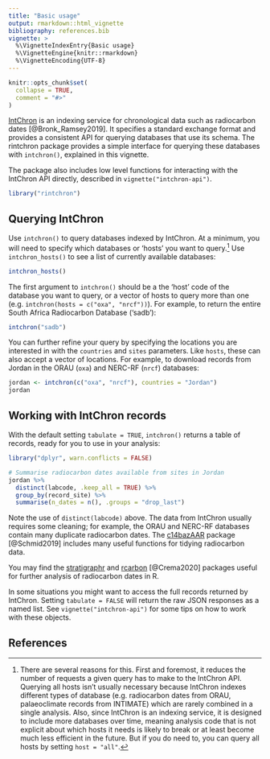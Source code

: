 ```yaml
---
title: "Basic usage"
output: rmarkdown::html_vignette
bibliography: references.bib
vignette: >
  %\VignetteIndexEntry{Basic usage}
  %\VignetteEngine{knitr::rmarkdown}
  %\VignetteEncoding{UTF-8}
---
```


```r
knitr::opts_chunk$set(
  collapse = TRUE,
  comment = "#>"
)
```

[IntChron](https://intchron.org) is an indexing service for chronological data such as radiocarbon dates [@Bronk_Ramsey2019].
It specifies a standard exchange format and provides a consistent API for querying databases that use its schema.
The rintchron package provides a simple interface for querying these databases with `intchron()`, explained in this vignette.

The package also includes low level functions for interacting with the IntChron API directly, described in `vignette("intchron-api")`.

```r
library("rintchron")
```

## Querying IntChron

Use `intchron()` to query databases indexed by IntChron.
At a minimum, you will need to specify which databases or 'hosts' you want to query.^[There are several reasons for this. First and foremost, it reduces the number of requests a given query has to make to the IntChron API. Querying all hosts isn't usually necessary because IntChron indexes different types of database (e.g. radiocarbon dates from ORAU, palaeoclimate records from INTIMATE) which are rarely combined in a single analysis. Also, since IntChron is an indexing service, it is designed to include more databases over time, meaning analysis code that is not explicit about which hosts it needs is likely to break or at least become much less efficient in the future. But if you do need to, you can query all hosts by setting `host = "all"`.]
Use `intchron_hosts()` to see a list of currently available databases:

```r
intchron_hosts()
```

The first argument to `intchron()` should be a the 'host' code of the database you want to query, or a vector of hosts to query more than one (e.g. `intchron(hosts = c("oxa", "nrcf"))`).
For example, to return the entire South Africa Radiocarbon Database ('sadb'):

```r
intchron("sadb")
```

You can further refine your query by specifying the locations you are interested in with the `countries` and `sites` parameters.
Like `hosts`, these can also accept a vector of locations.
For example, to download records from Jordan in the ORAU (`oxa`) and NERC-RF (`nrcf`) databases:

```r
jordan <- intchron(c("oxa", "nrcf"), countries = "Jordan")
jordan
```

## Working with IntChron records

With the default setting `tabulate = TRUE`, `intchron()` returns a table of records, ready for you to use in your analysis:

```r
library("dplyr", warn.conflicts = FALSE)

# Summarise radiocarbon dates available from sites in Jordan
jordan %>% 
  distinct(labcode, .keep_all = TRUE) %>% 
  group_by(record_site) %>% 
  summarise(n_dates = n(), .groups = "drop_last")
```

Note the use of `distinct(labcode)` above.
The data from IntChron usually requires some cleaning; for example, the ORAU and NERC-RF databases contain many duplicate radiocarbon dates.
The [c14bazAAR](https://docs.ropensci.org/c14bazAAR/) package [@Schmid2019] includes many useful functions for tidying radiocarbon data.

You may find the [stratigraphr](http://stratigraphr.joeroe.io/) and [rcarbon](https://github.com/ahb108/rcarbon/) [@Crema2020] packages useful for further analysis of radiocarbon dates in R.

In some situations you might want to access the full records returned by IntChron.
Setting `tabulate = FALSE` will return the raw JSON responses as a named list.
See `vignette("intchron-api")` for some tips on how to work with these objects.

## References
